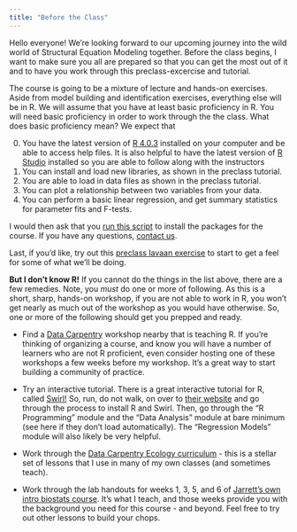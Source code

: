 ```yaml
---
title: "Before the Class"
---
```


Hello everyone! We're looking forward to our upcoming journey into the wild world of Structural Equation Modeling together. Before the class begins, I want to make sure you all are prepared so that you can get the most out of it and to have you work through this preclass-excercise and tutorial.
  
The course is going to be a mixture of lecture and hands-on exercises. Aside from model building and identification exercises, everything else will be in R. We will assume that you have at least basic proficiency in R. You will need basic proficiency in order to work through the the class. What does basic proficiency mean? We expect that
  
0. You have the latest version of [R 4.0.3](https://cran.r-project.org/) installed on your computer  and be able to access help files. It is also helpful to have the latest version of [R Studio](https://rstudio.com/products/rstudio/download/#download) installed so you are able to follow along with the instructors 
1. You can install and load new libraries, as shown in the preclass tutorial.
2. You are able to load in data files as shown in the preclass tutorial.
3. You can plot a relationship between two variables from your data.
4. You can perform a basic linear regression, and get summary statistics for parameter fits and F-tests.
  
I would then ask that you [run this script](./files/scripts/Install_Required_Packages.R) to install the packages for the course. If you have any questions, [contact us](mailto:jarrett.byrnes@umb.edu).

Last, if you'd like, try out this [preclass lavaan exercise](./files/Preclass_lavaan_exercise.zip) to start to get a feel for some of what we'll be doing.

**But I don’t know R!**
If you cannot do the things in the list above, there are a few remedies. Note, you *must* do one or more of following. As this is a short, sharp, hands-on workshop, if you are not able to work in R, you won’t get nearly as much out of the workshop as you would have otherwise. So, one or more of the following should get you prepped and ready.  
  
- Find a <a href="https://datacarpentry.org/">Data Carpentry</a> workshop nearby that is teaching R. If you're thinking of organizing a course, and know you will have a number of learners who are not R proficient, even consider hosting one of these workshops a few weeks before my workshop. It's a great way to start building a community of practice.  
  
- Try an interactive tutorial. There is a great interactive tutorial for R, called [Swirl!](https://swirlstats.com/) So, run, do not walk, on over to [their website](https://swirlstats.com/) and go through the process to install R and Swirl. Then, go through the “R Programming” module and the “Data Analysis” module at bare minimum (see here if they don’t load automatically). The “Regression Models” module will also likely be very helpful.  
  
- Work through the [Data Carpentry Ecology curriculum](https://datacarpentry.org/R-ecology-lesson/) - this is a stellar set of lessons that I use in many of my own classes (and sometimes teach).  
  
- Work through the lab handouts for weeks 1, 3, 5, and 6 of [Jarrett's own intro biostats course](https://biol607.github.io/schedule.html). It's what I teach, and those weeks provide you with the background you need for this course - and beyond. Feel free to try out other lessons to build your chops.
